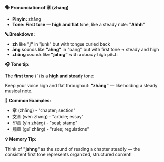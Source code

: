 **🗣️ Pronunciation of 章 (zhāng)**

- **Pinyin:** zhāng
- **Tone: First tone** — **high and flat** tone, like a steady note: **"Ahhh"**

**🔤 Breakdown:**

- **zh** like **"j"** in "junk" but with tongue curled back
- **āng** sounds like **"ahng"** in "bang", but with first tone → steady and high
- **zhāng** sounds like **"jahng"** with a steady high pitch

**🎧 Tone tip:**

The **first tone** (ˉ) is a **high and steady** tone:

Keep your voice high and flat throughout: **"zhāng"** — like holding a steady musical note.

**📝 Common Examples:**

- 章 (zhāng) - "chapter; section"
- 文章 (wén zhāng) - "article; essay"
- 印章 (yìn zhāng) - "seal; stamp"
- 规章 (guī zhāng) - "rules; regulations"

**💡 Memory Tip:**

Think of **"jahng"** as the sound of reading a chapter steadily — the consistent first tone
represents organized, structured content!
